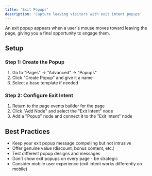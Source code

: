 ```yaml
---
title: 'Exit Popups'
description: 'Capture leaving visitors with exit intent popups'
---
```


An exit popup appears when a user's mouse moves toward leaving the page, giving you a final opportunity to engage them.

## Setup

### Step 1: Create the Popup
1. Go to "Pages" → "Advanced" → "Popups"
2. Click "Create Popup" and give it a name
3. Select a base template if needed

### Step 2: Configure Exit Intent
1. Return to the page events builder for the page
2. Click "Add Node" and select the "Exit Intent" node
3. Add a "Popup" node and connect it to the "Exit Intent" node

## Best Practices

- Keep your exit popup message compelling but not intrusive
- Offer genuine value (discount, bonus content, etc.)
- Test different popup designs and messages
- Don't show exit popups on every page - be strategic
- Consider mobile user experience (exit intent works differently on mobile) 